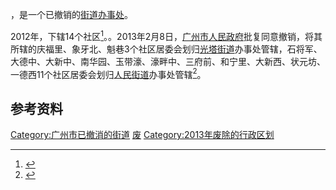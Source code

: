 '''{{PAGENAMEBASE}}'''，是{{PRC admin/fullname|44/01/04/009/000|3}}一个已撤销的[[街道办事处|街道办事处]]。

2012年，下辖14个社区<ref>{{Cite web |url=http://www.stats.gov.cn/tjsj/tjbz/tjyqhdmhcxhfdm/2012/44/01/04/440104009.html |title=大新街道 |accessdate=2018-09-21 |author= |date= |work= |publisher=国家统计局网站 |language=Zh-hans |archive-date=2018-09-21 |archive-url=https://web.archive.org/web/20180921034734/http://www.stats.gov.cn/tjsj/tjbz/tjyqhdmhcxhfdm/2012/44/01/04/440104009.html |dead-url=no }}</ref>。。2013年2月8日，[[广州市人民政府|广州市人民政府]]批复同意撤销{{PAGENAMEBASE}}，将其所辖的庆福里、象牙北、魁巷3个社区居委会划归[[光塔街道|光塔街道]]办事处管辖，石将军、大德中、大新中、南华园、玉带濠、濠畔中、三府前、和宁里、大新西、状元坊、一德西11个社区居委会划归[[人民街道_(广州市)|人民街道]]办事处管辖<ref>{{Cite web |url=http://www.gz.gov.cn/gzgov/s2811/201302/1633254.shtml |title=广州市人民政府关于同意越秀区部分行政区划调整的批复（穗府函〔2013〕16号） |access-date=2017-09-18 |archive-url=https://web.archive.org/web/20170918064001/http://www.gz.gov.cn/gzgov/s2811/201302/1633254.shtml |archive-date=2017-09-18 |dead-url=yes }}</ref>。

== 参考资料 ==

{{reflist}}

{{广东行政区划小作品}}
[[Category:广州市已撤消的街道|Category:广州市已撤消的街道]]
[[Category:越秀区行政区划|废]]
[[Category:2013年废除的行政区划|Category:2013年废除的行政区划]]